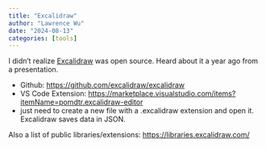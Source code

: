 ```yaml
---
title: "Excalidraw"
author: "Lawrence Wu"
date: "2024-08-13"
categories: [tools]
---
```


I didn't realize [Excalidraw](https://excalidraw.com/) was open source. Heard about it a year ago from a presentation.

- Github: <https://github.com/excalidraw/excalidraw>
- VS Code Extension: <https://marketplace.visualstudio.com/items?itemName=pomdtr.excalidraw-editor>
- just need to create a new file with a .excalidraw extension and open it. Excalidraw saves data in JSON.

Also a list of public libraries/extensions: <https://libraries.excalidraw.com/>